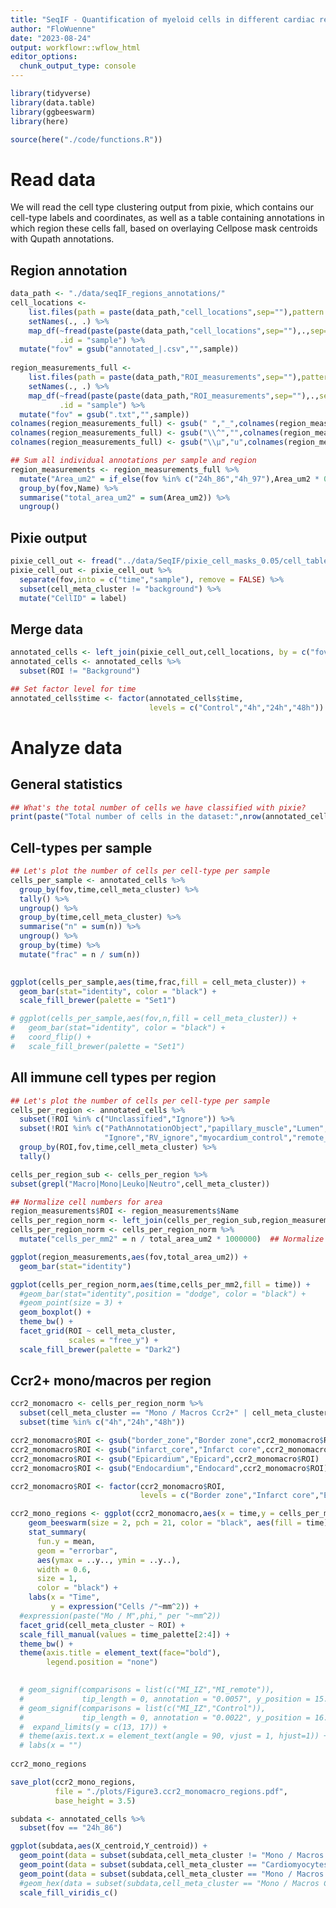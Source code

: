 ```yaml
---
title: "SeqIF - Quantification of myeloid cells in different cardiac regions"
author: "FloWuenne"
date: "2023-08-24"
output: workflowr::wflow_html
editor_options:
  chunk_output_type: console
---
```


```r
library(tidyverse)
library(data.table)
library(ggbeeswarm)
library(here)

source(here("./code/functions.R"))
```


# Read data

We will read the cell type clustering output from pixie, which contains our cell-type labels and coordinates, as well as a table containing annotations in which region these cells fall, based on overlaying Cellpose mask centroids with Qupath annotations.

## Region annotation

```r
data_path <- "./data/seqIF_regions_annotations/"
cell_locations <-
    list.files(path = paste(data_path,"cell_locations",sep=""),pattern = "*.csv") %>%
    setNames(., .) %>%
    map_df(~fread(paste(paste(data_path,"cell_locations",sep=""),.,sep="/"), select= c("CellID","ROI")),
           .id = "sample") %>%
  mutate("fov" = gsub("annotated_|.csv","",sample))
  
region_measurements_full <- 
    list.files(path = paste(data_path,"ROI_measurements",sep=""),pattern = "*.txt") %>% 
    setNames(., .) %>%
    map_df(~fread(paste(paste(data_path,"ROI_measurements",sep=""),.,sep="/")),
           .id = "sample") %>%
  mutate("fov" = gsub(".txt","",sample)) 
colnames(region_measurements_full) <- gsub(" ","_",colnames(region_measurements_full))
colnames(region_measurements_full) <- gsub("\\^","",colnames(region_measurements_full))
colnames(region_measurements_full) <- gsub("\\µ","u",colnames(region_measurements_full))

## Sum all individual annotations per sample and region
region_measurements <- region_measurements_full %>%
  mutate("Area_um2" = if_else(fov %in% c("24h_86","4h_97"),Area_um2 * 0.235^2,Area_um2)) %>% ## Images that were post-registered using palom need to be size corrected, as their final pixel resolution is different
  group_by(fov,Name) %>%
  summarise("total_area_um2" = sum(Area_um2)) %>%
  ungroup()
```

## Pixie output

```r
pixie_cell_out <- fread("../data/SeqIF/pixie_cell_masks_0.05/cell_table_size_normalized_cell_labels.csv")
pixie_cell_out <- pixie_cell_out %>%
  separate(fov,into = c("time","sample"), remove = FALSE) %>%
  subset(cell_meta_cluster != "background") %>%
  mutate("CellID" = label)
```

## Merge data

```r
annotated_cells <- left_join(pixie_cell_out,cell_locations, by = c("fov","CellID"))
annotated_cells <- annotated_cells %>%
  subset(ROI != "Background")

## Set factor level for time
annotated_cells$time <- factor(annotated_cells$time,
                               levels = c("Control","4h","24h","48h"))
```

# Analyze data

## General statistics

```r
## What's the total number of cells we have classified with pixie?
print(paste("Total number of cells in the dataset:",nrow(annotated_cells),sep=" "))
```

## Cell-types per sample

```r
## Let's plot the number of cells per cell-type per sample
cells_per_sample <- annotated_cells %>%
  group_by(fov,time,cell_meta_cluster) %>%
  tally() %>%
  ungroup() %>%
  group_by(time,cell_meta_cluster) %>%
  summarise("n" = sum(n)) %>%
  ungroup() %>%
  group_by(time) %>%
  mutate("frac" = n / sum(n))
  

ggplot(cells_per_sample,aes(time,frac,fill = cell_meta_cluster)) +
  geom_bar(stat="identity", color = "black") +
  scale_fill_brewer(palette = "Set1")

# ggplot(cells_per_sample,aes(fov,n,fill = cell_meta_cluster)) +
#   geom_bar(stat="identity", color = "black") +
#   coord_flip() +
#   scale_fill_brewer(palette = "Set1")
```

## All immune cell types per region

```r
## Let's plot the number of cells per cell-type per sample
cells_per_region <- annotated_cells %>%
  subset(!ROI %in% c("Unclassified","Ignore")) %>%
  subset(!ROI %in% c("PathAnnotationObject","papillary_muscle","Lumen","Background",
                     "Ignore","RV_ignore","myocardium_control","remote_endocardium")) %>%
  group_by(ROI,fov,time,cell_meta_cluster) %>%
  tally()

cells_per_region_sub <- cells_per_region %>%
subset(grepl("Macro|Mono|Leuko|Neutro",cell_meta_cluster))

## Normalize cell numbers for area
region_measurements$ROI <- region_measurements$Name
cells_per_region_norm <- left_join(cells_per_region_sub,region_measurements, by = c("fov","ROI"))
cells_per_region_norm <- cells_per_region_norm %>%
  mutate("cells_per_mm2" = n / total_area_um2 * 1000000)  ## Normalize to square mm

ggplot(region_measurements,aes(fov,total_area_um2)) +
  geom_bar(stat="identity")

ggplot(cells_per_region_norm,aes(time,cells_per_mm2,fill = time)) +
  #geom_bar(stat="identity",position = "dodge", color = "black") +
  #geom_point(size = 3) +
  geom_boxplot() +
  theme_bw() +
  facet_grid(ROI ~ cell_meta_cluster,
             scales = "free_y") +
  scale_fill_brewer(palette = "Dark2")
```

## Ccr2+ mono/macros per region

```r
ccr2_monomacro <- cells_per_region_norm %>%
  subset(cell_meta_cluster == "Mono / Macros Ccr2+" | cell_meta_cluster == "Neutrophils") %>%
  subset(time %in% c("4h","24h","48h"))

ccr2_monomacro$ROI <- gsub("border_zone","Border zone",ccr2_monomacro$ROI)
ccr2_monomacro$ROI <- gsub("infarct_core","Infarct core",ccr2_monomacro$ROI)
ccr2_monomacro$ROI <- gsub("Epicardium","Epicard",ccr2_monomacro$ROI)
ccr2_monomacro$ROI <- gsub("Endocardium","Endocard",ccr2_monomacro$ROI)

ccr2_monomacro$ROI <- factor(ccr2_monomacro$ROI,
                             levels = c("Border zone","Infarct core","Epicard","Endocard"))

ccr2_mono_regions <- ggplot(ccr2_monomacro,aes(x = time,y = cells_per_mm2, fill = time)) +
    geom_beeswarm(size = 2, pch = 21, color = "black", aes(fill = time)) +
    stat_summary(
      fun.y = mean,
      geom = "errorbar",
      aes(ymax = ..y.., ymin = ..y..),
      width = 0.6,
      size = 1,
      color = "black") +
    labs(x = "Time",
         y = expression("Cells /"~mm^2)) + 
  #expression(paste("Mo / M",phi," per "~mm^2))
  facet_grid(cell_meta_cluster ~ ROI) +
  scale_fill_manual(values = time_palette[2:4]) + 
  theme_bw() +
  theme(axis.title = element_text(face="bold"),
        legend.position = "none") 

  
  # geom_signif(comparisons = list(c("MI_IZ","MI_remote")),
  #             tip_length = 0, annotation = "0.0057", y_position = 15.5) +
  # geom_signif(comparisons = list(c("MI_IZ","Control")),
  #             tip_length = 0, annotation = "0.0022", y_position = 16.5) +
  #  expand_limits(y = c(13, 17)) +
  # theme(axis.text.x = element_text(angle = 90, vjust = 1, hjust=1)) +
  # labs(x = "")
  
ccr2_mono_regions

save_plot(ccr2_mono_regions,
          file = "./plots/Figure3.ccr2_monomacro_regions.pdf",
          base_height = 3.5)
```



```r
subdata <- annotated_cells %>%
  subset(fov == "24h_86")
```

```r
ggplot(subdata,aes(X_centroid,Y_centroid)) +
  geom_point(data = subset(subdata,cell_meta_cluster != "Mono / Macros Ccr2+"),color = "darkgrey") +
  geom_point(data = subset(subdata,cell_meta_cluster == "Cardiomyocytes Ankrd1+"),color = "#EFCC00") +
  geom_point(data = subset(subdata,cell_meta_cluster == "Mono / Macros Ccr2+"),color = "purple")
  #geom_hex(data = subset(subdata,cell_meta_cluster == "Mono / Macros Ccr2+"),bins = 100) +
  scale_fill_viridis_c()

```

